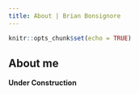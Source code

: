 ```yaml
---
title: About | Brian Bonsignore
---
```


```r
knitr::opts_chunk$set(echo = TRUE)
```

## About me
**Under Construction**